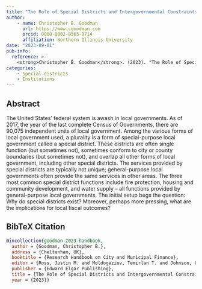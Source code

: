 ```yaml
---
title: "The Role of Special Districts and Intergovernmental Constraints"
author: 
    - name: Christopher B. Goodman
      url: https://www.cgoodman.com
      orcid: 0000-0002-8565-9714
      affiliation: Northern Illinois University
date: "2023-09-01"
pub-info:
  reference: >-
    <strong>Christopher B. Goodman</strong>. (2023). "The Role of Special Districts and Intergovernmental Constraints." In <a href="https://www.e-elgar.com/shop/usd/research-handbook-on-city-and-municipal-finance-9781800372955.html" target="_blank" rel="noopener noreferrer"><em>Research Handbook on City and Municipal Finance</em></a>, edited by Justin M. Ross, Temirlan T. Moldogaziev, and Craig L. Johnson. Cheltenham, UK: Edward Elgar Publishing.
categories:
    - Special districts
    - Institutions
---
```


## Abstract
The United States’ federal system is awash in local governments. As of 2017, the year of the last complete Census of Governments, there are 90,075 independent units of local government. Among the various forms of local government used, a plurality is a form of special-purpose local government called a special district. These districts are often single function (but sometimes not), sometimes conform to city or county boundaries (but sometimes not), and overlap all other forms of local government, including other special districts. The services provided by special districts are typically not unique; general-purpose local governments often provide the same services in other areas. The three most common special district functions include fire protection, housing and community development, and water supply – all functions provided by general-purpose local governments. The initial setup begs the question: Why do special districts exist? Moreover, perhaps more pressing, what are the implications for local fiscal outcomes?

## BibTeX Citation
```bib
@incollection{goodman-2023-handbook,
  author = {Goodman, Christopher B.},
  address = {Cheltenham, UK},
  booktitle = {Research Handbook on City and Municipal Finance},
  editor = {Ross, Justin M. and Moldogaziev, Temirlan T. and Johnson, Craig L.},
  publisher = {Edward Elgar Publishing},
  title = {The Role of Special Districts and Intergovernmental Constraints},
  year = {2023}}
```
